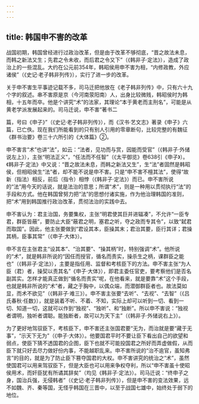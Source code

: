 ```yaml
---
---
---
```

title: 韩国申不害的改革
---



战国初期，韩国曾经进行过政治改革，但是由于改革不够彻底，“晋之故法未息，而韩之新法又生；先君之令未收，而后君之令又下”（《韩非子·定法》），造成了政治上的一些混乱。大约在公元前354年，韩昭侯用申不害为相，“内修政教，外应诸侯”（《史记·老子韩非列传》），实行了进一步的改革。

关于申不害生平事迹记载不多，司马迁把他放在《老子韩非列传》中，只有六十九个字的叙述。串不害原是京（今河南荥阳南）人，出身比较微贱，韩昭侯时为韩相，十五年而卒。他是个讲究“术”的法家，其理论“本于黄老而主刑名”，可能是从黄老学派发展起来的。司马迁说，申不害“著书二

篇，号曰《申子》”（《史记·老子韩非列传》），而《汉书·艺文志》著录《申子》六篇，已亡佚。现在我们所能看到的只有别人引用的零章断句，比较完整的有魏征《群书治要》卷三十六所引的《大体篇》②。

申不害言“术”也讲“法”，如云：“法者，见功而与赏，因能而受官”（《韩非子·外储说左上》），主张“明法正义”，“任法而不任智”（《太平御览》卷638引《申子》）。《韩非子·定法》中又说：“晋之故法未息，而韩之新法又生”，生“法”者固然是韩昭侯，但相昭侯生“法”者，却不能不说是申不害。只是“申不害不檀其法”，使得“故新（指法）相反，前后（指令）相悖（《韩非子·定法》）而已。申不害所说的“法”用今天的话说，就是法治的意思；所谓“术”，则是一种用以贯彻执行“法”的手段和方式。他在韩国曾努力把“法”的思想付诸实施，作为他治理韩国的准则，把“术”用到韩国推行政治改革，贯彻法治的实践中去。

申不害认为：君主治国，务要集权，主张“明君使其巨并进辐凑”，不允许“一臣专君，群臣皆蔽”，要防止大臣“蔽君之明，塞君之听，夺之政而专其令”，以致“弑君而取国”。因此，他主张要做到“君设其本，臣操其末；君治其要，臣行其详；君操其柄，臣事其常”（《申子·大体》）。

申不言在主张君主“设其本”、“治其要”、“操其柄”时，特别强调“术”。他所说的“术”，就是韩非所说的“因任而授官，循名而责实，操杀生之柄，课群臣之能也”（《韩非子·定法》），主要是指任用、监督和考核臣下的方法。申不害主张“为人臣（君）者，操契以责其名”《申子·大体》），即君主委任官吏，要考察他们是否名副其实。怎样才能真正做到“循名而责实”呢，在他看来，就是要靠“术”这个手段，也就是韩非所说的“术”者，藏之于胸中，以偶众端，而潜御群臣者也。故法莫如显，而术不欲见”（《韩非子·难三》）。申不害主张要“去听”、“去视”、“去智”（《吕氏春秋·任数》），就是装着不听、不着、不知，实际上却可以听到一切、看到一切、知道一切，这就可以作到“独视”、“独听”、和“独断”。所以申不害说：“独视者谓明，独听者谓聪。能独断者，故可以为天下主”（《韩非子·外储说右上》）。

为了更好地驾驭臣下，考核臣下，申不害还主张国君要“无为，而治就是要“藏于无事”，“示天下无为”（《申子·大体》）。他要国君平时不要让臣下看出自己的欲望和弱点，使臣下猜不透国君的企图，臣下也就不可能投国君之所好而弄虚做假，从而臣下就只好去尽力做好份内事，不能越职乱来。申不害所说的“治不逾官，虽知弗言”的目的，就是为了防止臣下篡夺国君的大权。申不害讲究的统治之“术”，虽然使国君可以用来驾驭臣下，但是大臣也可以用来争权夺利，所以“申不害虽十使昭侯用术，而奸臣犹有所谲其辞矣”（均见《韩非子·定法》）。司马迁说：“终申子之身，国治兵强，无侵韩者”（《史记·老子韩非列传》），但是申不害的变法效果，远不如魏、齐、秦等国，无怪乎韩国在三晋中，以至于战国七雄中，始终处于弱下的地位。